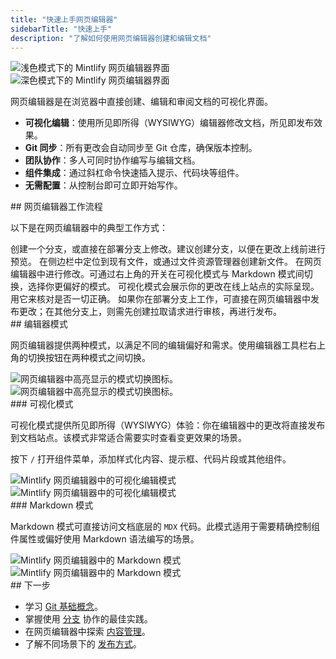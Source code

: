 ```yaml
---
title: "快速上手网页编辑器"
sidebarTitle: "快速上手"
description: "了解如何使用网页编辑器创建和编辑文档"
---
```


<img className="block dark:hidden my-0 pointer-events-none" src="/images/editor/editor-light.png" alt="浅色模式下的 Mintlify 网页编辑器界面" />

<img className="hidden dark:block my-0 pointer-events-none" src="/images/editor/editor-dark.png" alt="深色模式下的 Mintlify 网页编辑器界面" />

网页编辑器是在浏览器中直接创建、编辑和审阅文档的可视化界面。

* **可视化编辑**：使用所见即所得（WYSIWYG）编辑器修改文档，所见即发布效果。
* **Git 同步**：所有更改会自动同步至 Git 仓库，确保版本控制。
* **团队协作**：多人可同时协作编写与编辑文档。
* **组件集成**：通过斜杠命令快速插入提示、代码块等组件。
* **无需配置**：从控制台即可立即开始写作。

<div id="web-editor-workflow">
  ## 网页编辑器工作流程
</div>

以下是在网页编辑器中的典型工作方式：

<Steps>
  <Step title="选择分支">
    创建一个分支，或直接在部署分支上修改。建议创建分支，以便在更改上线前进行预览。
  </Step>

  <Step title="打开文件">
    在侧边栏中定位到现有文件，或通过文件资源管理器创建新文件。
  </Step>

  <Step title="编辑内容">
    在网页编辑器中进行修改。可通过右上角的开关在可视化模式与 Markdown 模式间切换，选择你更偏好的模式。
  </Step>

  <Step title="预览更改">
    可视化模式会展示你的更改在线上站点的实际呈现。用它来核对是否一切正确。
  </Step>

  <Step title="发布更改">
    如果你在部署分支上工作，可直接在网页编辑器中发布更改；在其他分支上，则需先创建拉取请求进行审核，再进行发布。
  </Step>
</Steps>

<div id="editor-modes">
  ## 编辑器模式
</div>

网页编辑器提供两种模式，以满足不同的编辑偏好和需求。使用编辑器工具栏右上角的切换按钮在两种模式之间切换。

<Frame>
  <img src="/images/editor/mode-toggle-light.png" alt="网页编辑器中高亮显示的模式切换图标。" className="block dark:hidden" />

  <img src="/images/editor/mode-toggle-dark.png" alt="网页编辑器中高亮显示的模式切换图标。" className="hidden dark:block" />
</Frame>

<div id="visual-mode">
  ### 可视化模式
</div>

可视化模式提供所见即所得（WYSIWYG）体验：你在编辑器中的更改将直接发布到文档站点。该模式非常适合需要实时查看变更效果的场景。

按下 `/` 打开组件菜单，添加样式化内容、提示框、代码片段或其他组件。

<Frame>
  <img src="/images/editor/visual-mode-light.png" alt="Mintlify 网页编辑器中的可视化编辑模式" className="block dark:hidden" />

  <img src="/images/editor/visual-mode-dark.png" alt="Mintlify 网页编辑器中的可视化编辑模式" className="hidden dark:block" />
</Frame>

<div id="markdown-mode">
  ### Markdown 模式
</div>

Markdown 模式可直接访问文档底层的 `MDX` 代码。此模式适用于需要精确控制组件属性或偏好使用 Markdown 语法编写的场景。

<Frame>
  <img src="/images/editor/markdown-mode-light.png" alt="Mintlify 网页编辑器中的 Markdown 模式" className="block dark:hidden" />

  <img src="/images/editor/markdown-mode-dark.png" alt="Mintlify 网页编辑器中的 Markdown 模式" className="hidden dark:block" />
</Frame>

<div id="next-steps">
  ## 下一步
</div>

* 学习 [Git 基础概念](/zh/editor/git-concepts)。
* 掌握使用 [分支](/zh/editor/branches) 协作的最佳实践。
* 在网页编辑器中探索 [内容管理](/zh/editor/content-management)。
* 了解不同场景下的 [发布方式](/zh/editor/publishing)。